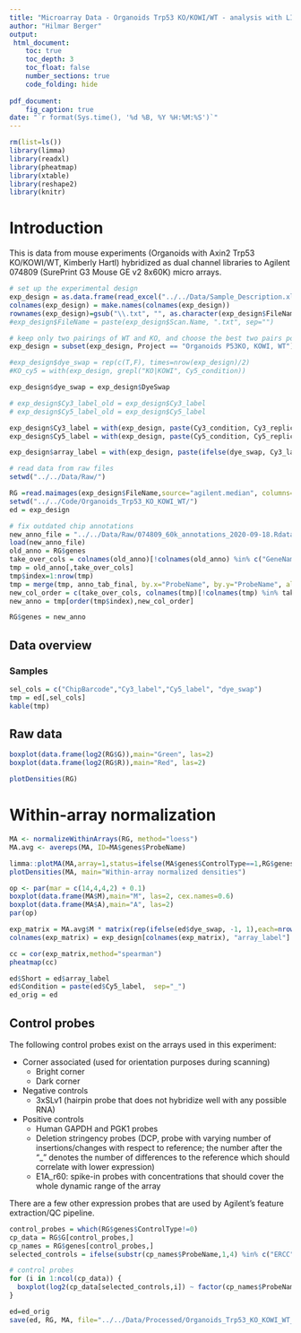 ```yaml
---
title: "Microarray Data - Organoids Trp53 KO/KOWI/WT - analysis with LIMMA"
author: "Hilmar Berger"
output: 
 html_document:
    toc: true
    toc_depth: 3
    toc_float: false
    number_sections: true
    code_folding: hide
    
pdf_document:
    fig_caption: true
date: "`r format(Sys.time(), '%d %B, %Y %H:%M:%S')`"
---
```


```r
rm(list=ls())
library(limma)
library(readxl)
library(pheatmap)
library(xtable)
library(reshape2)
library(knitr)
```

# Introduction

This is data from mouse experiments (Organoids with Axin2 Trp53 KO/KOWI/WT, Kimberly Hartl) hybridized as dual channel libraries to Agilent 074809 (SurePrint G3 Mouse GE v2 8x60K) micro arrays. 

```r
# set up the experimental design
exp_design = as.data.frame(read_excel("../../Data/Sample_Description.xlsx",sheet = 1), stringsAsFactors=F)
colnames(exp_design) = make.names(colnames(exp_design))
rownames(exp_design)=gsub("\\.txt", "", as.character(exp_design$FileName))
#exp_design$FileName = paste(exp_design$Scan.Name, ".txt", sep="")

# keep only two pairings of WT and KO, and choose the best two pairs possible
exp_design = subset(exp_design, Project == "Organoids P53KO, KOWI, WT")

#exp_design$dye_swap = rep(c(T,F), times=nrow(exp_design)/2)
#KO_cy5 = with(exp_design, grepl("KO|KOWI", Cy5_condition))

exp_design$dye_swap = exp_design$DyeSwap

# exp_design$Cy3_label_old = exp_design$Cy3_label
# exp_design$Cy5_label_old = exp_design$Cy5_label

exp_design$Cy3_label = with(exp_design, paste(Cy3_condition, Cy3_replicate, sep="_"))
exp_design$Cy5_label = with(exp_design, paste(Cy5_condition, Cy5_replicate, sep="_"))

exp_design$array_label = with(exp_design, paste(ifelse(dye_swap, Cy3_label, Cy5_label), "_vs_",ifelse(dye_swap,Cy5_label, Cy3_label),"_",ifelse(dye_swap,"dye_swp","no_swp") ,sep=""))

# read data from raw files
setwd("../../Data/Raw/")

RG =read.maimages(exp_design$FileName,source="agilent.median", columns=list(G="gProcessedSignal",R="rProcessedSignal"))
setwd("../../Code/Organoids_Trp53_KO_KOWI_WT/")
ed = exp_design

# fix outdated chip annotations
new_anno_file = "../../Data/Raw/074809_60k_annotations_2020-09-18.Rdata"
load(new_anno_file)
old_anno = RG$genes
take_over_cols = colnames(old_anno)[!colnames(old_anno) %in% c("GeneName","Description","SystematicName")]
tmp = old_anno[,take_over_cols]
tmp$index=1:nrow(tmp)
tmp = merge(tmp, anno_tab_final, by.x="ProbeName", by.y="ProbeName", all.x=T, sort=F)
new_col_order = c(take_over_cols, colnames(tmp)[!colnames(tmp) %in% take_over_cols])
new_anno = tmp[order(tmp$index),new_col_order]

RG$genes = new_anno
```


## Data overview


### Samples 

```r
sel_cols = c("ChipBarcode","Cy3_label","Cy5_label", "dye_swap")
tmp = ed[,sel_cols]
kable(tmp)
```

## Raw data

```r
boxplot(data.frame(log2(RG$G)),main="Green", las=2)
boxplot(data.frame(log2(RG$R)),main="Red", las=2)

plotDensities(RG)
```

# Within-array normalization

```r
MA <- normalizeWithinArrays(RG, method="loess")
MA.avg <- avereps(MA, ID=MA$genes$ProbeName)

limma::plotMA(MA,array=1,status=ifelse(MA$genes$ControlType==1,RG$genes$ProbeName,"gene"),cex=1, legend=F)
plotDensities(MA, main="Within-array normalized densities")

op <- par(mar = c(14,4,4,2) + 0.1)
boxplot(data.frame(MA$M),main="M", las=2, cex.names=0.6)
boxplot(data.frame(MA$A),main="A", las=2)
par(op)
```

```r
exp_matrix = MA.avg$M * matrix(rep(ifelse(ed$dye_swap, -1, 1),each=nrow(MA.avg$M)),nrow(MA.avg$M),ncol(MA.avg$M))
colnames(exp_matrix) = exp_design[colnames(exp_matrix), "array_label"]

cc = cor(exp_matrix,method="spearman")
pheatmap(cc)
```

```r
ed$Short = ed$array_label
ed$Condition = paste(ed$Cy5_label,  sep="_")
ed_orig = ed
```


## Control probes

The following control probes exist on the arrays used in this experiment:

* Corner associated (used for orientation purposes during scanning)
  * Bright corner 
  * Dark corner 
* Negative controls
  * 3xSLv1 (hairpin probe that does not hybridize well with any possible RNA)
* Positive controls
  * Human GAPDH and PGK1 probes
  * Deletion stringency probes (DCP, probe with varying number of insertions/changes with respect to reference; the number after the "_" denotes the number of differences to the reference which should correlate with lower expression)
  * E1A_r60: spike-in probes with concentrations that should cover the whole dynamic range of the array

There are a few other expression probes that are used by Agilent's feature extraction/QC pipeline. 

```r
control_probes = which(RG$genes$ControlType!=0)
cp_data = RG$G[control_probes,]
cp_names = RG$genes[control_probes,]
selected_controls = ifelse(substr(cp_names$ProbeName,1,4) %in% c("ERCC", "ETG0","ETG1") | substr(cp_names$ProbeName,1,2) == "RC",F,T)

# control probes
for (i in 1:ncol(cp_data)) {
  boxplot(log2(cp_data[selected_controls,i]) ~ factor(cp_names$ProbeName[selected_controls]),las=2, main=paste("Sample",colnames(cp_data)[i]), outline=F, xlab="")
}
```

```r
ed=ed_orig
save(ed, RG, MA, file="../../Data/Processed/Organoids_Trp53_KO_KOWI_WT_preprocessed_data.Rdata")
```

